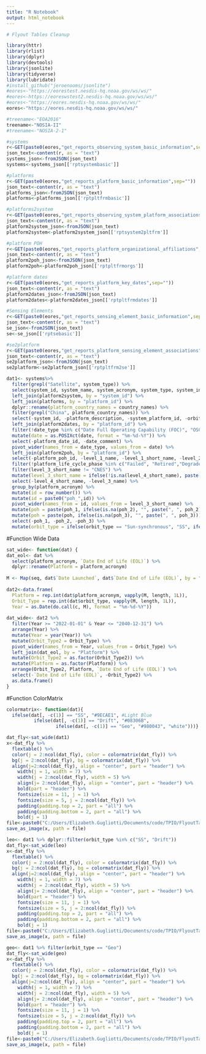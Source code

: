 ```yaml
---
title: "R Notebook"
output: html_notebook
---
```


```r
# Flyout Tables Cleanup

library(httr)
library(rlist)
library(dplyr)
library(devtools)
library(jsonlite)
library(tidyverse)
library(lubridate)
#install_github("jeroenooms/jsonlite")
#eores<-"https://eorestest.nesdis-hq.noaa.gov/ws/ws/"
#eores<-https://eoreswstest2.nesdis-hq.noaa.gov/ws/ws/"
#eores<-"https://eores.nesdis-hq.noaa.gov/ws/ws/"
eores<-"https://eores.nesdis-hq.noaa.gov/ws/ws/"

#treename<-"EOA2016"
treename<-"NOSIA-II"
#treename<-"NOSIA-2-1"

#systems
r<-GET(paste0(eores,"get_reports_observing_system_basic_information",sep=""))
json_text<-content(r, as = "text")
systems_json<-fromJSON(json_text)
systems<-systems_json[['rptsystembasic']]

#platforms
r<-GET(paste0(eores,"get_reports_platform_basic_information",sep=""))
json_text<-content(r, as = "text")
platforms_json<-fromJSON(json_text)
platforms<-platforms_json[['rptpltfrmbasic']]

#platforms2system
r<-GET(paste0(eores,"get_reports_observing_system_platform_associations",sep=""))
json_text<-content(r, as = "text")
platform2system_json<-fromJSON(json_text)
platform2system<-platform2system_json[['rptsystem2pltfrm']]

#platform POH
r<-GET(paste0(eores,"get_reports_platform_organizational_affiliations",sep=""))
json_text<-content(r, as = "text")
platform2poh_json<-fromJSON(json_text)
platform2poh<-platform2poh_json[['rptpltfrmorgs']]

#platform dates
r<-GET(paste0(eores,"get_reports_platform_key_dates",sep=""))
json_text<-content(r, as = "text")
platform2dates_json<-fromJSON(json_text)
platform2dates<-platform2dates_json[['rptpltfrmdates']]

#Sensing Elements
r<-GET(paste0(eores,"get_reports_sensing_element_basic_information",sep=""))
json_text<-content(r, as = "text")
se_json<-fromJSON(json_text)
se<-se_json[['rptsebasic']]

#se2platform
r<-GET(paste0(eores,"get_reports_platform_sensing_element_associations",sep=""))
json_text<-content(r, as = "text")
se2platform_json<-fromJSON(json_text)
se2platform<-se2platform_json[['rptpltfrm2se']]
```



```r
dat1<- systems%>% 
  filter(grepl("Satellite", system_type)) %>%
  select(system_id, system_name, system_acronym, system_type, system_intended_use, osc_baseline_observing_system_category) %>%
  left_join(platform2system, by = "system_id") %>%
  left_join(platforms, by = "platform_id") %>% 
  dplyr::rename(platform_country_names = country_names) %>%
  filter(grepl("China", platform_country_names)) %>% 
  select(-system_id, -platform_description, -system_platform_id, -orbit_altitude_km, -orbit_period_min, -nadir_repeat, -nadir_repeat_units, -orbit_eccentricity, -perigee_altitude_km, -apogee_altitude_km, -country_code, -date_last_updated) %>%
  left_join(platform2dates, by = "platform_id") %>%
  filter(!date_type %in% c("Date Full Operating Capability (FOC)", "OSC Comment")) %>% 
  mutate(date = as.POSIXct(date, format = "%m-%d-%Y")) %>% 
  select(-platform_date_id, -date_comment) %>%
  pivot_wider(names_from = date_type, values_from = date) %>% 
  left_join(platform2poh, by = "platform_id") %>% 
  select(-platform_poh_id, -level_1_name, -level_1_short_name, -level_2_name, -level_2_short_name, -level_4_name, -level_5_name, -level_5_short_name, -level_6_name, -level_6_short_name, -level_7_name, -level_7_short_name, -level_8_name, -level_8_short_name, -poh_master_id, -platform_deployment_plans, -platform_type, -system_type, -system_intended_use, -platform_id, -poh_affiliation_type) %>%
  filter(!platform_life_cycle_phase %in% c("Failed", "Retired","Degraded")) %>%
  filter(level_3_short_name != "CNES") %>% 
  mutate(level_3_short_name = ifelse(!is.na(level_4_short_name), paste(level_3_short_name,"-",level_4_short_name), level_3_short_name)) %>% 
  select(-level_4_short_name, -level_3_name) %>% 
  group_by(platform_acronym) %>%
  mutate(id = row_number()) %>%
  mutate(id = paste0("poh_",id)) %>%
  pivot_wider(names_from = id, values_from = level_3_short_name) %>%
  mutate(poh = paste(poh_1, ifelse(is.na(poh_2), "", paste(", ", poh_2)))) %>%
  mutate(poh = paste(poh, ifelse(is.na(poh_3), "", paste(", ", poh_3)))) %>%
  select(-poh_1, -poh_2, -poh_3) %>%
  mutate(orbit_type = ifelse(orbit_type == "Sun-synchronous", "SS", ifelse(orbit_type == "Geostationary", "Geo", "Drift")))
```

#Function Wide Data
```r
sat_wide<- function(dat) {
dat_eol<- dat %>%
  select(platform_acronym, `Date End of Life (EOL)`) %>%
  dplyr::rename(Platform = platform_acronym)
  
M <- Map(seq, dat$`Date Launched`, dat$`Date End of Life (EOL)`, by = "year")
  
dat2<-data.frame(
  Platform = rep.int(dat$platform_acronym, vapply(M, length, 1L)),
  Orbit_Type = rep.int(dat$orbit_type, vapply(M, length, 1L)),
  Year = as.Date(do.call(c, M), format = "%m-%d-%Y"))
  
dat_wide<- dat2 %>%
  filter(Year >= "2022-01-01" & Year <= "2040-12-31") %>%
  arrange(Year) %>%
  mutate(Year = year(Year)) %>%
  mutate(Orbit_Type2 = Orbit_Type) %>%
  pivot_wider(names_from = Year, values_from = Orbit_Type) %>% 
  left_join(dat_eol, by = "Platform") %>%
  mutate(Orbit_Type2 = as.factor(Orbit_Type2)) %>%
  mutate(Platform = as.factor(Platform)) %>%
  arrange(Orbit_Type2, Platform, `Date End of Life (EOL)`) %>% 
  select(-`Date End of Life (EOL)`, -Orbit_Type2) %>%
  as.data.frame()
}
```

#Function ColorMatrix
```r
colormatrix<- function(dat){
  ifelse(dat[, -c(1)] == "SS", "#9ECAE1", #Light Blue
          ifelse(dat[, -c(1)] == "Drift", "#08306B",
                  ifelse(dat[, -c(1)] == "Geo", "#980043", "white")))}
```

```r
dat_fly<-sat_wide(dat1)
x<-dat_fly %>%
  flextable() %>%
  color(j = 2:ncol(dat_fly), color = colormatrix(dat_fly)) %>%
  bg(j = 2:ncol(dat_fly), bg = colormatrix(dat_fly)) %>%
  align(j=2:ncol(dat_fly), align = "center", part = "header") %>%
    width(j = 1, width = 7) %>%
    width(j = 2:ncol(dat_fly), width = 5) %>%
    align(j= 2:ncol(dat_fly), align = "center", part = "header") %>%
    bold(part = "header") %>%
    fontsize(size = 11, j = 1) %>%
    fontsize(size = 5, j = 2:ncol(dat_fly)) %>%
    padding(padding.top = 2, part = "all") %>%
    padding(padding.bottom = 2, part = "all") %>%
    bold(j = 1)
file<-paste0("C:/Users/Elizabeth.Gugliotti/Documents/code/TPIO/FlyoutTables/chinese_sats_all.png")
save_as_image(x, path = file)
```

```r
leo<- dat1 %>% dplyr::filter(orbit_type %in% c("SS", "Drift"))
dat_fly<-sat_wide(leo)
x<-dat_fly %>%
  flextable() %>%
  color(j = 2:ncol(dat_fly), color = colormatrix(dat_fly)) %>%
  bg(j = 2:ncol(dat_fly), bg = colormatrix(dat_fly)) %>%
  align(j=2:ncol(dat_fly), align = "center", part = "header") %>%
    width(j = 1, width = 7) %>%
    width(j = 2:ncol(dat_fly), width = 5) %>%
    align(j= 2:ncol(dat_fly), align = "center", part = "header") %>%
    bold(part = "header") %>%
    fontsize(size = 11, j = 1) %>%
    fontsize(size = 5, j = 2:ncol(dat_fly)) %>%
    padding(padding.top = 2, part = "all") %>%
    padding(padding.bottom = 2, part = "all") %>%
    bold(j = 1)
file<-paste0("C:/Users/Elizabeth.Gugliotti/Documents/code/TPIO/FlyoutTables/chinese_sats_leo.png")
save_as_image(x, path = file)
```

```r
geo<- dat1 %>% filter(orbit_type == "Geo")
dat_fly<-sat_wide(geo)
x<-dat_fly %>%
  flextable() %>%
  color(j = 2:ncol(dat_fly), color = colormatrix(dat_fly)) %>%
  bg(j = 2:ncol(dat_fly), bg = colormatrix(dat_fly)) %>%
  align(j=2:ncol(dat_fly), align = "center", part = "header") %>%
    width(j = 1, width = 7) %>%
    width(j = 2:ncol(dat_fly), width = 5) %>%
    align(j= 2:ncol(dat_fly), align = "center", part = "header") %>%
    bold(part = "header") %>%
    fontsize(size = 11, j = 1) %>%
    fontsize(size = 5, j = 2:ncol(dat_fly)) %>%
    padding(padding.top = 2, part = "all") %>%
    padding(padding.bottom = 2, part = "all") %>%
    bold(j = 1)
file<-paste0("C:/Users/Elizabeth.Gugliotti/Documents/code/TPIO/FlyoutTables/chinese_sats_geo.png")
save_as_image(x, path = file)
```

